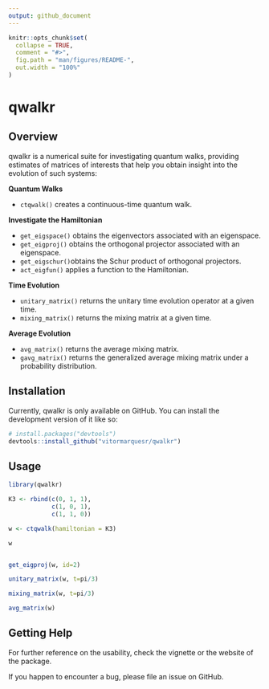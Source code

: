 ```yaml
---
output: github_document
---
```


<!-- README.md is generated from README.Rmd. Please edit that file -->

```r
knitr::opts_chunk$set(
  collapse = TRUE,
  comment = "#>",
  fig.path = "man/figures/README-",
  out.width = "100%"
)
```

# qwalkr

<!-- badges: start -->
<!-- badges: end -->

## Overview 

qwalkr is a numerical suite for investigating quantum walks, providing estimates of matrices of interests that help you obtain insight into the evolution of such systems:

**Quantum Walks**

* `ctqwalk()` creates a continuous-time quantum walk.

**Investigate the Hamiltonian**

* `get_eigspace()` obtains the eigenvectors associated with an eigenspace.
* `get_eigproj()` obtains the orthogonal projector associated with an eigenspace.
* `get_eigschur()`obtains the Schur product of orthogonal projectors.
* `act_eigfun()` applies a function to the Hamiltonian.

**Time Evolution**

* `unitary_matrix()` returns the unitary time evolution operator at a given time.
* `mixing_matrix()` returns the mixing matrix at a given time.

**Average Evolution**

* `avg_matrix()` returns the average mixing matrix.
* `gavg_matrix()` returns the generalized average mixing matrix under a probability distribution.

## Installation

Currently, qwalkr is only available on GitHub. You can install the development version of it like so:

```r
# install.packages("devtools")
devtools::install_github("vitormarquesr/qwalkr")
```

## Usage

```r
library(qwalkr)

K3 <- rbind(c(0, 1, 1),
            c(1, 0, 1),
            c(1, 1, 0))

w <- ctqwalk(hamiltonian = K3)

w


get_eigproj(w, id=2)

unitary_matrix(w, t=pi/3)

mixing_matrix(w, t=pi/3)

avg_matrix(w)

```
## Getting Help

For further reference on the usability, check the vignette or the website of the package.

If you happen to encounter a bug, please file an issue on GitHub.



